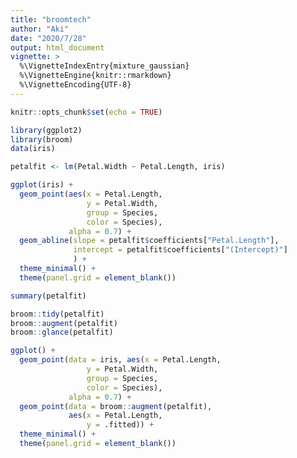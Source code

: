 ```yaml
---
title: "broomtech"
author: "Aki"
date: "2020/7/28"
output: html_document
vignette: >
  %\VignetteIndexEntry{mixture_gaussian}
  %\VignetteEngine{knitr::rmarkdown}
  %\VignetteEncoding{UTF-8}
---
```


```r
knitr::opts_chunk$set(echo = TRUE)
```

```r
library(ggplot2)
library(broom)
data(iris)
```

```r
petalfit <- lm(Petal.Width ~ Petal.Length, iris)
```
```r
ggplot(iris) +
  geom_point(aes(x = Petal.Length,
                 y = Petal.Width,
                 group = Species,
                 color = Species),
             alpha = 0.7) +
  geom_abline(slope = petalfit$coefficients["Petal.Length"],
              intercept = petalfit$coefficients["(Intercept)"]
              ) + 
  theme_minimal() +
  theme(panel.grid = element_blank())
```

```r
summary(petalfit)
```

```r
broom::tidy(petalfit)
broom::augment(petalfit)
broom::glance(petalfit)
```
```r
ggplot() +
  geom_point(data = iris, aes(x = Petal.Length,
                 y = Petal.Width,
                 group = Species,
                 color = Species),
             alpha = 0.7) + 
  geom_point(data = broom::augment(petalfit),
             aes(x = Petal.Length,
                 y = .fitted)) + 
  theme_minimal() +
  theme(panel.grid = element_blank())
```
